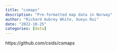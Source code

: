 ```yaml
---
title: "csmaps"
description: "Pre-formatted map data in Norway"
author: "Richard Aubrey White, Xueyu Rui"
date: "2022-10-25"
categories: [data]
---
```


https://github.com/csids/csmaps